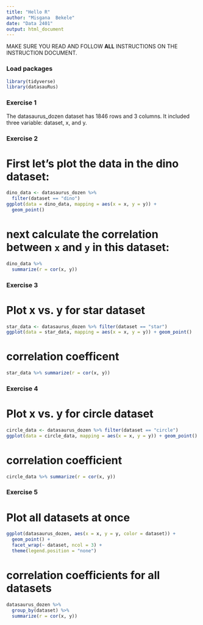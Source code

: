 ```yaml
---
title: "Hello R"
author: "Misgana  Bekele"
date: "Data 2401"
output: html_document
---
```


MAKE SURE YOU READ AND FOLLOW **ALL** INSTRUCTIONS ON THE INSTRUCTION DOCUMENT. 

### Load packages

```r
library(tidyverse) 
library(datasauRus)
```


### Exercise 1

The datasaurus_dozen dataset has 1846 rows and 3 columns. It included three variable: dataset, x, and y.

### Exercise 2



# First let's plot the data in the dino dataset:

```r
dino_data <- datasaurus_dozen %>%
  filter(dataset == "dino")
ggplot(data = dino_data, mapping = aes(x = x, y = y)) +
  geom_point()
```

# next calculate the correlation between `x` and `y` in this dataset:

```r
dino_data %>%
  summarize(r = cor(x, y))
```

### Exercise 3



# Plot x vs. y for star dataset 

```r
star_data <- datasaurus_dozen %>% filter(dataset == "star") 
ggplot(data = star_data, mapping = aes(x = x, y = y)) + geom_point()

```

# correlation coefficent 
 
```r
star_data %>% summarize(r = cor(x, y))

```

### Exercise 4

# Plot x vs. y for circle dataset

```r
circle_data <- datasaurus_dozen %>% filter(dataset == "circle")
ggplot(data = circle_data, mapping = aes(x = x, y = y)) + geom_point()


```



# correlation coefficient
```r
circle_data %>% summarize(r = cor(x, y))

```

### Exercise 5

# Plot all datasets at once

```r
ggplot(datasaurus_dozen, aes(x = x, y = y, color = dataset)) +
  geom_point() +
  facet_wrap(~ dataset, ncol = 3) +
  theme(legend.position = "none")
```

# correlation coefficients for all datasets
```r
datasaurus_dozen %>% 
  group_by(dataset) %>% 
  summarize(r = cor(x, y))
```

